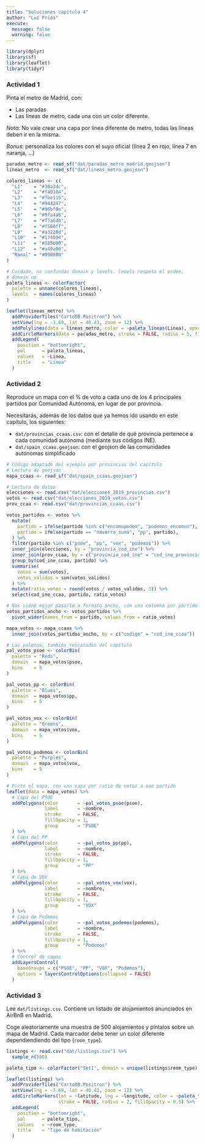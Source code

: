 ```yaml
---
title: "Soluciones capítulo 4"
author: "Luz Frias"
execute:
  message: false
  warning: false
---
```


```r
library(dplyr)
library(sf)
library(leaflet)
library(tidyr)
```


### Actividad 1

Pinta el metro de Madrid, con:

* Las paradas
* Las líneas de metro, cada una con un color diferente.

_Nota_: No vale crear una capa por línea diferente de metro, todas las líneas deben ir en la misma.

_Bonus_: personaliza los colores con el suyo oficial (línea 2 en rojo, línea 7 en naranja, ...)

```r
paradas_metro <- read_sf("dat/paradas_metro_madrid.geojson")
lineas_metro  <- read_sf("dat/lineas_metro.geojson")

colores_lineas <- c(
  "L1"    = "#38a3dc",
  "L2"    = "#f40104",
  "L3"    = "#fbe115",
  "L4"    = "#944247",
  "L5"    = "#96bf0e",
  "L6"    = "#9fa4a6",
  "L7"    = "#f7a64b",
  "L8"    = "#f500ff",
  "L9"    = "#a3228d",
  "L10"   = "#174594",
  "L11"   = "#185b00",
  "L12"   = "#a49a00",
  "Ramal" = "#090080"
)

# Cuidado, no confundas domain y levels. levels respeta el orden,
# domain no
paleta_lineas <- colorFactor(
  palette = unname(colores_lineas),
  levels  = names(colores_lineas)
)

leaflet(lineas_metro) %>%
  addProviderTiles("CartoDB.Positron") %>%
  setView(lng = -3.69, lat = 40.43, zoom = 12) %>%
  addPolylines(data = lineas_metro, color = ~paleta_lineas(Linea), opacity = 0.8) %>%
  addCircleMarkers(data = paradas_metro, stroke = FALSE, radius = 5, fillOpacity = 0.5) %>%
  addLegend(
    position = "bottomright",
    pal      = paleta_lineas,
    values   = ~Linea,
    title    = "Línea"
  )
```

### Actividad 2

Reproduce un mapa con el % de voto a cada uno de los 4 principales partidos por Comunidad Autónoma, en lugar de por provincia.

Necesitarás, además de los datos que ya hemos ido usando en este capítulo, los siguientes:

* `dat/provincias_ccaas.csv`: con el detalle de qué provincia pertenece a cada comunidad autónoma (mediante sus códigos INE).
* `dat/spain_ccaas.geojson`: con el geojson de las comunidades autónomas simplificado

```r
# Código adaptado del ejemplo por provincias del capítulo
# Lectura de geojson
mapa_ccaas <- read_sf("dat/spain_ccaas.geojson")

# Lectura de datos
elecciones <- read.csv("dat/elecciones_2019_provincias.csv")
votos <- read.csv("dat/elecciones_2019_votos.csv")
prov_ccaa <- read.csv("dat/provincias_ccaas.csv")

votos_partidos <- votos %>%
  mutate(
    partido = ifelse(partido %in% c("encomupodem", "podemos_encomun"), "podemos", partido),
    partido = ifelse(partido == "navarra_suma", "pp", partido),
  ) %>%
  filter(partido %in% c("psoe", "pp", "vox", "podemos")) %>%
  inner_join(elecciones, by = "provincia_cod_ine") %>%
  inner_join(prov_ccaa, by = c("provincia_cod_ine" = "cod_ine_provincia")) %>%
  group_by(cod_ine_ccaa, partido) %>%
  summarise(
    votos = sum(votos),
    votos_validos = sum(votos_validos)
  ) %>%
  mutate(ratio_votos = round(votos / votos_validos, 3)) %>%
  select(cod_ine_ccaa, partido, ratio_votos)

# Nos viene mejor pasarlo a formato ancho, con una columna por partido
votos_partidos_ancho <- votos_partidos %>%
  pivot_wider(names_from = partido, values_from = ratio_votos)

mapa_votos <- mapa_ccaas %>%
  inner_join(votos_partidos_ancho, by = c("codigo" = "cod_ine_ccaa"))

# Las paletas, también rescatadas del capítulo
pal_votos_psoe <- colorBin(
  palette = "Reds",
  domain  = mapa_votos$psoe,
  bins    = 5
)

pal_votos_pp <- colorBin(
  palette = "Blues",
  domain  = mapa_votos$pp,
  bins    = 5
)

pal_votos_vox <- colorBin(
  palette = "Greens",
  domain  = mapa_votos$vox,
  bins    = 5
)

pal_votos_podemos <- colorBin(
  palette = "Purples",
  domain  = mapa_votos$vox,
  bins    = 5
)

# Pinto el mapa, con una capa por ratio de votos a ese partido
leaflet(data = mapa_votos) %>%
  # Capa del PSOE
  addPolygons(color       = ~pal_votos_psoe(psoe),
              label       = ~nombre,
              stroke      = FALSE,
              fillOpacity = 1,
              group       = "PSOE"
  ) %>%
  # Capa del PP
  addPolygons(color       = ~pal_votos_pp(pp),
              label       = ~nombre,
              stroke      = FALSE,
              fillOpacity = 1,
              group       = "PP"
  ) %>%
  # Capa de VOX
  addPolygons(color       = ~pal_votos_vox(vox),
              label       = ~nombre,
              stroke      = FALSE,
              fillOpacity = 1,
              group       = "VOX"
  ) %>%
  # Capa de Podemos
  addPolygons(color       = ~pal_votos_podemos(podemos),
              label       = ~nombre,
              stroke      = FALSE,
              fillOpacity = 1,
              group       = "Podemos"
  ) %>%
  # Control de capas
  addLayersControl(
    baseGroups = c("PSOE", "PP", "VOX", "Podemos"),
    options = layersControlOptions(collapsed = FALSE)
  )
```

### Actividad 3

Lee `dat/listings.csv`. Contiene un listado de alojamientos anunciados en AirBnB en Madrid.

Coge aleatoriamente una muestra de 500 alojamientos y píntalos sobre un mapa de Madrid. Cada marcador debe tener un color diferente dependiendiendo del tipo (`room_type`).

```r
listings <- read.csv("dat/listings.csv") %>%
  sample_n(500)

paleta_tipo <- colorFactor("Set1", domain = unique(listings$room_type))

leaflet(listings) %>%
  addProviderTiles("CartoDB.Positron") %>%
  setView(lng = -3.69, lat = 40.43, zoom = 12) %>%
  addCircleMarkers(lat = ~latitude, lng = ~longitude, color = ~paleta_tipo(room_type),
                   stroke = FALSE, radius = 2, fillOpacity = 0.5) %>%
  addLegend(
    position = "bottomright",
    pal      = paleta_tipo,
    values   = ~room_type,
    title    = "Tipo de habitación"
  )
```

